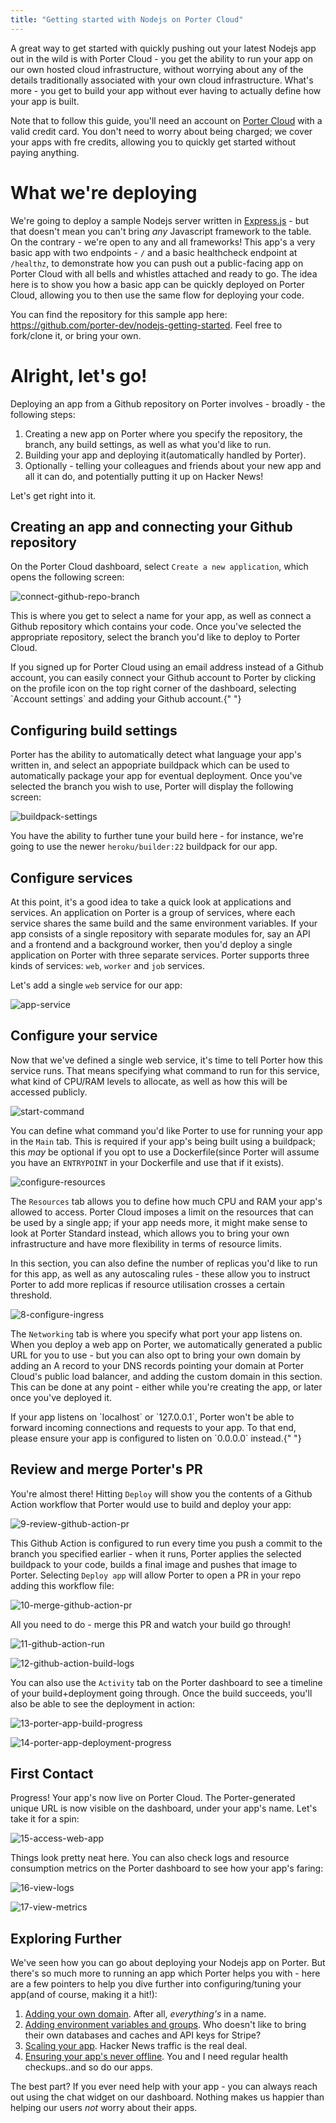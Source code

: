 ```yaml
---
title: "Getting started with Nodejs on Porter Cloud"
---
```


A great way to get started with quickly pushing out your latest Nodejs app out in the wild is with Porter Cloud - you get the ability to run your app on our own hosted cloud infrastructure, without worrying about any of the details traditionally associated with your own cloud infrastructure. What's more - you get to build your app without ever having to actually define how your app is built. 

Note that to follow this guide, you'll need an account on [Porter Cloud](https://cloud.porter.run) with a valid credit card. You don't need to worry about being charged; we cover your apps with fre credits, allowing you to quickly get started without paying anything. 

# What we're deploying

We're going to deploy a sample Nodejs server written in [Express.js](https://expressjs.com/) - but that doesn't mean you can't bring _any_ Javascript framework to the table. On the contrary - we're open to any and all frameworks! This app's a very basic app with two endpoints - `/` and a basic healthcheck endpoint at `/healthz`, to demonstrate how you can push out a public-facing app on Porter Cloud with all bells and whistles attached and ready to go. The idea here is to show you how a basic app can be quickly deployed on Porter Cloud, allowing you to then use the same flow for deploying your code. 

You can find the repository for this sample app here: https://github.com/porter-dev/nodejs-getting-started. Feel free to fork/clone it, or bring your own.

# Alright, let's go!

Deploying an app from a Github repository on Porter involves - broadly - the following steps:

1. Creating a new app on Porter where you specify the repository, the branch, any build settings, as well as what you'd like to run.
2. Building your app and deploying it(automatically handled by Porter).
3. Optionally - telling your colleagues and friends about your new app and all it can do, and potentially putting it up on Hacker News!

Let's get right into it.

## Creating an app and connecting your Github repository

On the Porter Cloud dashboard, select `Create a new application`, which opens the following screen:

![connect-github-repo-branch](/images//guides/getting-started-porter-cloud-nodejs/3-connect-github-repo-branch.png)

This is where you get to select a name for your app, as well as connect a Github repository which contains your code. Once you've selected the appropriate repository, select the branch you'd like to deploy to Porter Cloud. 

<Info>
  If you signed up for Porter Cloud using an email address instead of a Github account, you can easily connect your Github account to Porter by clicking on the profile icon on the top right corner of the dashboard, selecting `Account settings` and adding your Github account.{" "}
</Info>
 
## Configuring build settings

Porter has the ability to automatically detect what language your app's written in, and select an appopriate buildpack which can be used to automatically package your app for eventual deployment. Once you've selected the branch you wish to use, Porter will display the following screen:

![buildpack-settings](/images//guides/getting-started-porter-cloud-nodejs/4-configure-buildpack-settings.png)

You have the ability to further tune your build here - for instance, we're going to use the newer `heroku/builder:22` buildpack for our app.

## Configure services

At this point, it's a good idea to take a quick look at applications and services. An application on Porter is a group of services, where each service shares the same build and the same environment variables. If your app consists of a single repository with separate modules for, say an API and a frontend and a background worker, then you'd deploy a single application on Porter with three separate services. Porter supports three kinds of services: `web`, `worker` and `job` services. 

Let's add a single `web` service for our app:

![app-service](/images//guides/getting-started-porter-cloud-nodejs/5-add-app-service.png)

## Configure your service

Now that we've defined a single web service, it's time to tell Porter how this service runs. That means specifying what command to run for this service, what kind of CPU/RAM levels to allocate, as well as how this will be accessed publicly.

![start-command](/images//guides/getting-started-porter-cloud-nodejs/6-configure-start-command.png)

You can define what command you'd like Porter to use for running your app in the `Main` tab. This is required if your app's being built using a buildpack; this _may_ be optional if you opt to use a Dockerfile(since Porter will assume you have an `ENTRYPOINT` in your Dockerfile and use that if it exists).

![configure-resources](/images//guides/getting-started-porter-cloud-nodejs/7-configure-resources.png)

The `Resources` tab allows you to define how much CPU and RAM your app's allowed to access. Porter Cloud imposes a limit on the resources that can be used by a single app; if your app needs more, it might make sense to look at Porter Standard instead, which allows you to bring your own infrastructure and have more flexibility in terms of resource limits. 

In this section, you can also define the number of replicas you'd like to run for this app, as well as any autoscaling rules - these allow you to instruct Porter to add more replicas if resource utilisation crosses a certain threshold. 

![8-configure-ingress](/images//guides/getting-started-porter-cloud-nodejs/8-configure-ingress.png)

The `Networking` tab is where you specify what port your app listens on. When you deploy a web app on Porter, we automatically generated a public URL for you to use - but you can also opt to bring your own domain by adding an A record to your DNS records pointing your domain at Porter Cloud's public load balancer, and adding the custom domain in this section. This can be done at any point - either while you're creating the app, or later once you've deployed it. 

<Info>
  If your app listens on `localhost` or `127.0.0.1`, Porter won't be able to forward incoming connections and requests to your app. To that end, please ensure your app is configured to listen on `0.0.0.0` instead.{" "}
</Info>

## Review and merge Porter's PR

You're almost there! Hitting `Deploy` will show you the contents of a Github Action workflow that Porter would use to build and deploy your app:

![9-review-github-action-pr](/images//guides/getting-started-porter-cloud-nodejs/9-review-github-action-pr.png)

This Github Action is configured to run every time you push a commit to the branch you specified earlier - when it runs, Porter applies the selected buildpack to your code, builds a final image and pushes that image to Porter. Selecting `Deploy app` will allow Porter to open a PR in your repo adding this workflow file:

![10-merge-github-action-pr](/images//guides/getting-started-porter-cloud-nodejs/10-merge-github-action-pr.png)

All you need to do - merge this PR and watch your build go through!

![11-github-action-run](/images//guides/getting-started-porter-cloud-nodejs/11-github-action-run.png)

![12-github-action-build-logs](/images//guides/getting-started-porter-cloud-nodejs/12-github-action-build-logs.png)

You can also use the `Activity` tab on the Porter dashboard to see a timeline of your build+deployment going through. Once the build succeeds, you'll also be able to see the deployment in action:

![13-porter-app-build-progress](/images//guides/getting-started-porter-cloud-nodejs/13-porter-app-build-progress.png)

![14-porter-app-deployment-progress](/images//guides/getting-started-porter-cloud-nodejs/14-porter-app-deployment-progress.png)

## First Contact

Progress! Your app's now live on Porter Cloud. The Porter-generated unique URL is now visible on the dashboard, under your app's name. Let's take it for a spin:

![15-access-web-app](/images//guides/getting-started-porter-cloud-nodejs/15-access-web-app.png)

Things look pretty neat here. You can also check logs and resource consumption metrics on the Porter dashboard to see how your app's faring:

![16-view-logs](/images//guides/getting-started-porter-cloud-nodejs/16-view-logs.png)

![17-view-metrics](/images//guides/getting-started-porter-cloud-nodejs/17-view-metrics.png)

## Exploring Further

We've seen how you can go about deploying your Nodejs app on Porter. But there's so much more to running an app which Porter helps you with - here are a few pointers to help you dive further into configuring/tuning your app(and of course, making it a hit!):

1. [Adding your own domain](/configure/custom-domains). After all, _everything's_ in a name. 
2. [Adding environment variables and groups](/configure/environment-groups). Who doesn't like to bring their own databases and caches and API keys for Stripe?
3. [Scaling your app](/configure/autoscaling). Hacker News traffic is the real deal. 
4. [Ensuring your app's never offline](/configure/health-checks). You and I need regular health checkups..and so do our apps. 

The best part? If you ever need help with your app - you can always reach out using the chat widget on our dashboard. Nothing makes us happier than helping our users _not_ worry about their apps. 